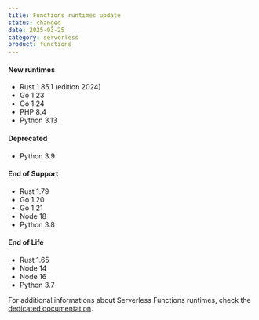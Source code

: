 ```yaml
---
title: Functions runtimes update
status: changed
date: 2025-03-25
category: serverless
product: functions
---
```


#### New runtimes
* Rust 1.85.1 (edition 2024)
* Go 1.23
* Go 1.24
* PHP 8.4
* Python 3.13

#### Deprecated
* Python 3.9

#### End of Support
* Rust 1.79
* Go 1.20
* Go 1.21
* Node 18
* Python 3.8

#### End of Life
* Rust 1.65
* Node 14
* Node 16
* Python 3.7


For additional informations about Serverless Functions runtimes, check the [dedicated documentation](https://www.scaleway.com/en/docs/serverless-functions/reference-content/functions-runtimes/).

